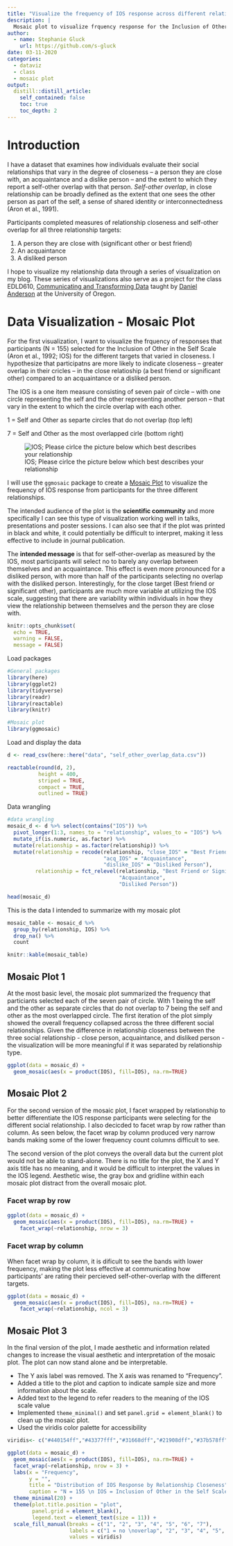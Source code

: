 ```yaml
---
title: "Visualize the frequency of IOS response across different relationships"
description: |
  Mosaic plot to visualize frquency response for the Inclusion of Other in the Self Scale (IOS)
author:
  - name: Stephanie Gluck
    url: https://github.com/s-gluck
date: 03-11-2020
categories: 
  - dataviz 
  - class
  - mosaic plot
output:
  distill::distill_article:
    self_contained: false
    toc: true
    toc_depth: 2
---
```


# Introduction 

I have a dataset that examines how individuals evaluate their social relationships that vary in the degree of closeness – a person they are close with, an acquaintance and a dislike person – and the extent to which they report a self-other overlap with that person. *Self-other overlap*, in close relationship can be broadly defined as the extent that one sees the other person as part of the self, a sense of shared identity or interconnectedness (Aron et al., 1991).   

Participants completed measures of relationship closeness and self-other overlap for all three relationship targets: 

1) A person they are close with (significant other or best friend)
2) An acquaintance
3) A disliked person

I hope to visualize my relationship data through a series of visualization on my blog. These series of visualizations also serve as a project for the class EDLD610, [Communicating and Transforming Data](https://uo-datasci-specialization.github.io/c2-dataviz-2020/index.html) taught by [Daniel Anderson](https://github.com/datalorax) at the University of Oregon. 

# Data Visualization - Mosaic Plot 

For the first visualization, I want to visualize the frquency of responses that participants (N = 155) selected for the Inclusion of Other in the Self Scale (Aron et al., 1992; IOS) for the different targets that varied in closeness. I hypothesize that participatns are more likely to indicate closeness – greater overlap in their cricles – in the close relatioship (a best friend or significant other) compared to an acquaintance or a disliked person.

The IOS is a one item measure consisting of seven pair of circle – with one circle representing the self and the other representing another person – that vary in the extent to which the circle overlap with each other.

1 = Self and Other as separte circles that do not overlap (top left)

7 = Self and Other as the most overlapped cirle (bottom right)

![IOS; Please cirlce the picture below which best describes your relationship](ios.png)

I will use the `ggmosaic` package to create a [Mosaic Plot](https://cran.r-project.org/web/packages/ggmosaic/vignettes/ggmosaic.html) to visualize the frequency of IOS response from participants for the three different relationships. 

The intended audience of the plot is the **scientific community** and more specifically I can see this type of visualization working well in talks, presentations and poster sessions. I can also see that if the plot was printed in black and white, it could potentially be difficult to interpret, making it less effective to include in journal publication. 

The **intended message** is that for self-other-overlap as measured by the IOS, most participants will select no to barely any overlap between themselves and an acquaintance. This effect is even more pronounced for a disliked person, with more than half of the participants selecting no overlap with the disliked person. Interestingly, for the close target (Best friend or significant other), participants are much more variable at utilizing the IOS scale, suggesting that there are variability within individuals in how they view the relationship between themselves and the person they are close with. 


```r
knitr::opts_chunk$set(
  echo = TRUE,
  warning = FALSE,
  message = FALSE)
```

Load packages 

```r

#General packages 
library(here)
library(ggplot2)
library(tidyverse)
library(readr)
library(reactable)
library(knitr)

#Mosaic plot 
library(ggmosaic)

```

Load and display the data 

```r

d <- read_csv(here::here("data", "self_other_overlap_data.csv"))

reactable(round(d, 2), 
          height = 400, 
          striped = TRUE, 
          compact = TRUE, 
          outlined = TRUE)

```

Data wrangling 

```r

#data wrangling 
mosaic_d <- d %>% select(contains("IOS")) %>% 
  pivot_longer(1:3, names_to = "relationship", values_to = "IOS") %>%  
  mutate_if(is.numeric, as.factor) %>% 
  mutate(relationship = as.factor(relationship)) %>% 
  mutate(relationship = recode(relationship, "close_IOS" = "Best Friend or Significant Other", 
                               "acq_IOS" = "Acquaintance", 
                               "dislike_IOS" = "Disliked Person"), 
         relationship = fct_relevel(relationship, "Best Friend or Significant Other", 
                                    "Acquaintance", 
                                    "Disliked Person")) 

head(mosaic_d)
```

This is the data I intended to summarize with my mosaic plot 

```r

mosaic_table <- mosaic_d %>% 
  group_by(relationship, IOS) %>% 
  drop_na() %>% 
  count

knitr::kable(mosaic_table)

```

## Mosaic Plot 1 

At the most basic level, the mosaic plot summarized the frequency that particiants selected each of the seven pair of circle. With 1 being the self and the other as separate circles that do not overlap to 7 being the self and other as the most overlapped circle. The first iteration of the plot simply showed the overall frequency collapsed across the three different social relationships. Given the difference in relationship closeness between the three social relationship - close person, acquaintance, and disliked person - the visualization will be more meaningful if it was separated by relationship type.

```r
ggplot(data = mosaic_d) +
  geom_mosaic(aes(x = product(IOS), fill=IOS), na.rm=TRUE) 

```

## Mosaic Plot 2 

For the second version of the mosaic plot, I facet wrapped by relationship to better differentiate the IOS response participants were selecting for the different social relationship. I also decicded to facet wrap by row rather than column. As seen below, the facet wrap by column produced very narrow bands making some of the lower frequency count columns difficult to see. 

The second version of the plot conveys the overall data but the current plot would not be able to stand-alone. There is no title for the plot, the X and Y axis title has no meaning, and it would be difficult to interpret the values in the IOS legend. Aesthetic wise, the gray box and gridline within each mosaic plot distract from the overall mosaic plot.  

### Facet wrap by row 
```r

ggplot(data = mosaic_d) +
  geom_mosaic(aes(x = product(IOS), fill=IOS), na.rm=TRUE) + 
    facet_wrap(~relationship, nrow = 3)

```

### Facet wrap by column 

When facet wrap by column, it is dificult to see the bands with lower frequency, making the plot less effective at communicating how participants' are rating their percieved self-other-overlap with the different targets. 

```r
ggplot(data = mosaic_d) +
  geom_mosaic(aes(x = product(IOS), fill=IOS), na.rm=TRUE) + 
    facet_wrap(~relationship, ncol = 3)
```

## Mosaic Plot 3 

In the final version of the plot, I made aesthetic and information related changes to increase the visual aesthetic and interpretation of the mosaic plot. The plot can now stand alone and be interpretable. 

- The Y axis label was removed. The X axis was renamed to "Frequency". 
- Added a title to the plot and caption to indicate sample size and more information about the scale. 
- Added text to the legend to refer readers to the meaning of the IOS scale value
- Implemented `theme_minimal()` and set `panel.grid = element_blank()` to clean up the mosaic plot.
- Used the viridis color palette for accessibility 

```r

viridis<- c("#440154ff","#43377fff","#31668dff","#21908dff","#37b578ff","#8fd543ff","#fde725ff")

ggplot(data = mosaic_d) +
  geom_mosaic(aes(x = product(IOS), fill=IOS), na.rm=TRUE) +
  facet_wrap(~relationship, nrow = 3) + 
  labs(x = "Frequency", 
       y = "", 
       title = "Distribution of IOS Response by Relationship Closeness", 
       caption = "N = 155 \n IOS = Inclusion of Other in the Self Scale (Aron et al., 1992)") + 
  theme_minimal(20) + 
  theme(plot.title.position = "plot", 
        panel.grid = element_blank(), 
        legend.text = element_text(size = 11)) +
  scale_fill_manual(breaks = c("1", "2", "3", "4", "5", "6", "7"), 
                    labels = c("1 = no \noverlap", "2", "3", "4", "5", "6","7 = most \noverlap"), 
                    values = viridis)

```
